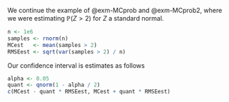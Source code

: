 We continue the example of @exm-MCprob and @exm-MCprob2, where we were estimating $\mathbb P(Z > 2)$ for $Z$ a standard normal.

```r
n <- 1e6
samples <- rnorm(n)
MCest   <- mean(samples > 2)
RMSEest <- sqrt(var(samples > 2) / n)
```

Our confidence interval is estimates as follows

```r
alpha <- 0.05
quant <- qnorm(1 - alpha / 2)
c(MCest - quant * RMSEest, MCest + quant * RMSEest)
```
